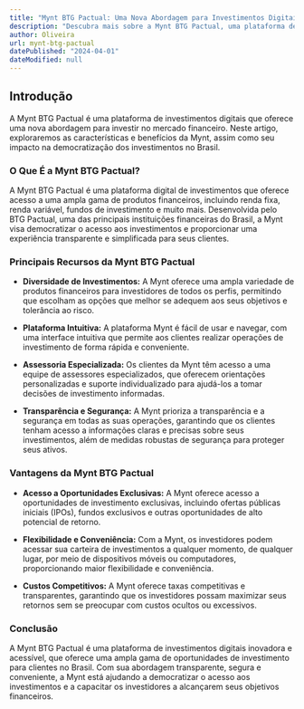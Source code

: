 ```yaml
---
title: "Mynt BTG Pactual: Uma Nova Abordagem para Investimentos Digitais"
description: "Descubra mais sobre a Mynt BTG Pactual, uma plataforma de investimentos digitais que oferece uma ampla gama de oportunidades de investimento para clientes no Brasil."
author: Oliveira
url: mynt-btg-pactual
datePublished: "2024-04-01"
dateModified: null
---
```


## Introdução

A Mynt BTG Pactual é uma plataforma de investimentos digitais que oferece uma nova abordagem para investir no mercado financeiro. Neste artigo, exploraremos as características e benefícios da Mynt, assim como seu impacto na democratização dos investimentos no Brasil.

### O Que É a Mynt BTG Pactual?

A Mynt BTG Pactual é uma plataforma digital de investimentos que oferece acesso a uma ampla gama de produtos financeiros, incluindo renda fixa, renda variável, fundos de investimento e muito mais. Desenvolvida pelo BTG Pactual, uma das principais instituições financeiras do Brasil, a Mynt visa democratizar o acesso aos investimentos e proporcionar uma experiência transparente e simplificada para seus clientes.

### Principais Recursos da Mynt BTG Pactual

- **Diversidade de Investimentos:** A Mynt oferece uma ampla variedade de produtos financeiros para investidores de todos os perfis, permitindo que escolham as opções que melhor se adequem aos seus objetivos e tolerância ao risco.

- **Plataforma Intuitiva:** A plataforma Mynt é fácil de usar e navegar, com uma interface intuitiva que permite aos clientes realizar operações de investimento de forma rápida e conveniente.

- **Assessoria Especializada:** Os clientes da Mynt têm acesso a uma equipe de assessores especializados, que oferecem orientações personalizadas e suporte individualizado para ajudá-los a tomar decisões de investimento informadas.

- **Transparência e Segurança:** A Mynt prioriza a transparência e a segurança em todas as suas operações, garantindo que os clientes tenham acesso a informações claras e precisas sobre seus investimentos, além de medidas robustas de segurança para proteger seus ativos.

### Vantagens da Mynt BTG Pactual

- **Acesso a Oportunidades Exclusivas:** A Mynt oferece acesso a oportunidades de investimento exclusivas, incluindo ofertas públicas iniciais (IPOs), fundos exclusivos e outras oportunidades de alto potencial de retorno.

- **Flexibilidade e Conveniência:** Com a Mynt, os investidores podem acessar sua carteira de investimentos a qualquer momento, de qualquer lugar, por meio de dispositivos móveis ou computadores, proporcionando maior flexibilidade e conveniência.

- **Custos Competitivos:** A Mynt oferece taxas competitivas e transparentes, garantindo que os investidores possam maximizar seus retornos sem se preocupar com custos ocultos ou excessivos.

### Conclusão

A Mynt BTG Pactual é uma plataforma de investimentos digitais inovadora e acessível, que oferece uma ampla gama de oportunidades de investimento para clientes no Brasil. Com sua abordagem transparente, segura e conveniente, a Mynt está ajudando a democratizar o acesso aos investimentos e a capacitar os investidores a alcançarem seus objetivos financeiros.

